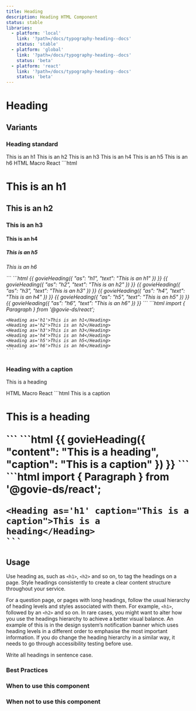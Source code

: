 ```yaml
---
title: Heading
description: Heading HTML Component
status: stable
libraries:
  - platform: 'local'
    link: '?path=/docs/typography-heading--docs'
    status: 'stable'
  - platform: 'global'
    link: '?path=/docs/typography-heading--docs'
    status: 'beta'
  - platform: 'react'
    link: '?path=/docs/typography-heading--docs'
    status: 'beta'
---
```


# Heading

<ComponentStatusBlock componentId="heading" />

## Variants

### Heading standard

<ComponentContainer>
  <Heading as='h1'>This is an h1</Heading>
  <Heading as='h2'>This is an h2</Heading>
  <Heading as='h3'>This is an h3</Heading>
  <Heading as='h4'>This is an h4</Heading>
  <Heading as='h5'>This is an h5</Heading>
  <Heading as='h6'>This is an h6</Heading>
</ComponentContainer>

<Tabs id="tab1">
  <TabList>
    <TabItem value="tab11" checked>HTML</TabItem>
    <TabItem value="tab12">Macro</TabItem>
    <TabItem value="tab13">React</TabItem>
  </TabList>
  <TabPanel value="tab11">        
    ```html
    <h1 class="gi-heading-xl">This is an h1</p>
    <h2 class="gi-heading-lg">This is an h2</p>
    <h3 class="gi-heading-md">This is an h3</p>
    <h4 class="gi-heading-sm">This is an h4</p>
    <h5 class="gi-heading-xs">This is an h5</p>
    <h6 class="gi-heading-2xs">This is an h6</p>
    ```
  </TabPanel>
  <TabPanel value="tab12">        
    ```html
    {{ govieHeading({ "as": "h1", "text": "This is an h1" }) }}
    {{ govieHeading({ "as": "h2", "text": "This is an h2" }) }}
    {{ govieHeading({ "as": "h3", "text": "This is an h3" }) }}
    {{ govieHeading({ "as": "h4", "text": "This is an h4" }) }}
    {{ govieHeading({ "as": "h5", "text": "This is an h5" }) }}
    {{ govieHeading({ "as": "h6", "text": "This is an h6" }) }}
    ```
  </TabPanel>
  <TabPanel value="tab13">
    ```html
    import { Paragraph } from '@govie-ds/react';

    <Heading as='h1'>This is an h1</Heading>
    <Heading as='h2'>This is an h2</Heading>
    <Heading as='h3'>This is an h3</Heading>
    <Heading as='h4'>This is an h4</Heading>
    <Heading as='h5'>This is an h5</Heading>
    <Heading as='h6'>This is an h6</Heading>
    ```
  </TabPanel>
</Tabs>

### Heading with a caption

<Heading caption="This is a caption">This is a heading</Heading>

<Tabs id="tab2">
  <TabList>
    <TabItem value="tab21" checked>HTML</TabItem>
    <TabItem value="tab22">Macro</TabItem>
    <TabItem value="tab23">React</TabItem>
  </TabList>
  <TabPanel value="tab21">        
    ```html
    <span className="gi-text-gray-500">This is a caption</span>
    <h1 class="gi-heading-xl">This is a heading</p>
    ```
  </TabPanel>
  <TabPanel value="tab22">        
    ```html
    {{ 
      govieHeading({
        "content": "This is a heading", 
        "caption": "This is a caption"
      }) 
    }}
    ```
  </TabPanel>
  <TabPanel value="tab23">
    ```html
    import { Paragraph } from '@govie-ds/react';

    <Heading as='h1' caption="This is a caption">This is a heading</Heading>
    ```
  </TabPanel>
</Tabs>

## Usage

Use heading as, such as `<h1>`, `<h2>` and so on, to tag the headings on a page. Style headings consistently to create a clear content structure throughout your service.

For a question page, or pages with long headings, follow the usual hierarchy of heading levels and styles associated with them. For example, `<h1>`, followed by an `<h2>` and so on. In rare cases, you might want to alter how you use the headings hierarchy to achieve a better visual balance. An example of this is in the design system’s notification banner which uses heading levels in a different order to emphasise the most important information. If you do change the heading hierarchy in a similar way, it needs to go through accessibility testing before use.

Write all headings in sentence case.

### Best Practices

### When to use this component

### When not to use this component
